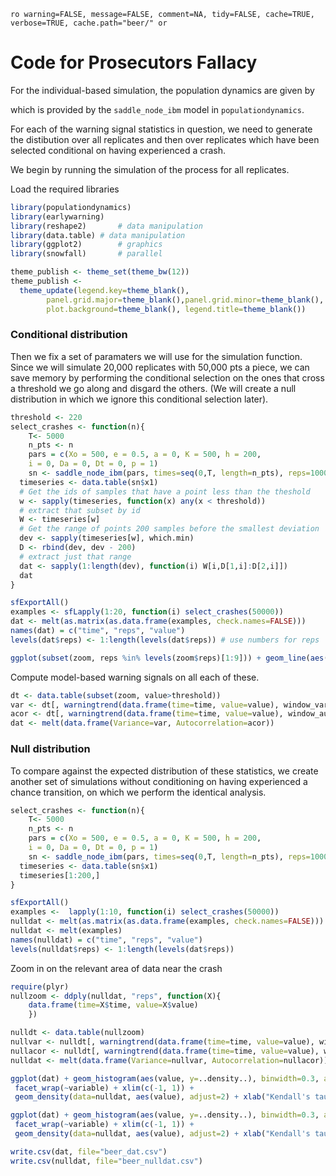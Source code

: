 `ro warning=FALSE, message=FALSE, comment=NA, tidy=FALSE, cache=TRUE, verbose=TRUE, cache.path="beer/" or`

# Code for Prosecutors Fallacy 

For the individual-based simulation, the population dynamics are given by

<div>
\begin{align}
  \frac{dP(n,t)}{dt} &= b_{n-1} P(n-1,t) + d_{n+1}P(n+1,t) - (b_n+d_n) P(n,t)  \label{master}, \\
    b_n &= \frac{e K n^2}{n^2 + h^2}, \\
    d_n &= e n + a,
\end{align}
</div>

which is provided by the `saddle_node_ibm` model in `populationdynamics`. 

For each of the warning signal statistics in question, 
we need to generate the distibution over all replicates
and then over replicates which have been selected conditional 
on having experienced a crash.  

We begin by running the simulation of the process for all replicates.  

Load the required libraries
 
``` r
library(populationdynamics)
library(earlywarning)
library(reshape2)		# data manipulation
library(data.table)	# data manipulation
library(ggplot2)		# graphics
library(snowfall)		# parallel
````

```r
theme_publish <- theme_set(theme_bw(12))
theme_publish <- 
  theme_update(legend.key=theme_blank(),
        panel.grid.major=theme_blank(),panel.grid.minor=theme_blank(),
        plot.background=theme_blank(), legend.title=theme_blank())
```


### Conditional distribution

Then we fix a set of paramaters we will use for the simulation function.  Since we will simulate 20,000 replicates with 50,000 pts a piece, we can save memory by performing the conditional selection on the ones that cross a threshold we go along and disgard the others.  (We will create a null distribution in which we ignore this conditional selection later).  


``` r
threshold <- 220
select_crashes <- function(n){
	T<- 5000
	n_pts <- n
	pars = c(Xo = 500, e = 0.5, a = 0, K = 500, h = 200,
    i = 0, Da = 0, Dt = 0, p = 1)
	sn <- saddle_node_ibm(pars, times=seq(0,T, length=n_pts), reps=1000)
  timeseries <- data.table(sn$x1)
  # Get the ids of samples that have a point less than the theshold
  w <- sapply(timeseries, function(x) any(x < threshold))
  # extract that subset by id 
  W <- timeseries[w]
  # Get the range of points 200 samples before the smallest deviation
  dev <- sapply(timeseries[w], which.min)
  D <- rbind(dev, dev - 200)
  # extract just that range
  dat <- sapply(1:length(dev), function(i) W[i,D[1,i]:D[2,i]])
  dat
}
````



``` r
sfExportAll()
examples <- sfLapply(1:20, function(i) select_crashes(50000))
dat <- melt(as.matrix(as.data.frame(examples, check.names=FALSE)))
names(dat) = c("time", "reps", "value")
levels(dat$reps) <- 1:length(levels(dat$reps)) # use numbers for reps
````


``` r
ggplot(subset(zoom, reps %in% levels(zoom$reps)[1:9])) + geom_line(aes(time, value)) + facet_wrap(~reps, scales="free")
````

Compute model-based warning signals on all each of these.  

``` r
dt <- data.table(subset(zoom, value>threshold))
var <- dt[, warningtrend(data.frame(time=time, value=value), window_var), by=reps]$V1
acor <- dt[, warningtrend(data.frame(time=time, value=value), window_autocorr), by=reps]$V1
dat <- melt(data.frame(Variance=var, Autocorrelation=acor))
````

### Null distribution 

To compare against the expected distribution of these statistics, we create another set of simulations without conditioning on having experienced a chance transition, on which we perform the identical analysis.  

``` r
select_crashes <- function(n){
	T<- 5000
	n_pts <- n
	pars = c(Xo = 500, e = 0.5, a = 0, K = 500, h = 200,
    i = 0, Da = 0, Dt = 0, p = 1)
	sn <- saddle_node_ibm(pars, times=seq(0,T, length=n_pts), reps=1000)
  timeseries <- data.table(sn$x1)
  timeseries[1:200,]
}

````


``` r
sfExportAll()
examples <-  lapply(1:10, function(i) select_crashes(50000))
nulldat <- melt(as.matrix(as.data.frame(examples, check.names=FALSE)))
nulldat <- melt(examples)
names(nulldat) = c("time", "reps", "value")
levels(nulldat$reps) <- 1:length(levels(dat$reps)) 
````

Zoom in on the relevant area of data near the crash

``` r
require(plyr)
nullzoom <- ddply(nulldat, "reps", function(X){
    data.frame(time=X$time, value=X$value)
    })
````

``` r
nulldt <- data.table(nullzoom)
nullvar <- nulldt[, warningtrend(data.frame(time=time, value=value), window_var), by=reps]$V1
nullacor <- nulldt[, warningtrend(data.frame(time=time, value=value), window_autocorr), by=reps]$V1
nulldat <- melt(data.frame(Variance=nullvar, Autocorrelation=nullacor))
````

``` r
ggplot(dat) + geom_histogram(aes(value, y=..density..), binwidth=0.3, alpha=.5) +
 facet_wrap(~variable) + xlim(c(-1, 1)) + 
 geom_density(data=nulldat, aes(value), adjust=2) + xlab("Kendall's tau") + theme_bw()

````


``` r
ggplot(dat) + geom_histogram(aes(value, y=..density..), binwidth=0.3, alpha=.5) +
 facet_wrap(~variable) + xlim(c(-1, 1)) + 
 geom_density(data=nulldat, aes(value), adjust=2) + xlab("Kendall's tau") + theme_bw()

````


``` r
write.csv(dat, file="beer_dat.csv")
write.csv(nulldat, file="beer_nulldat.csv")
```
